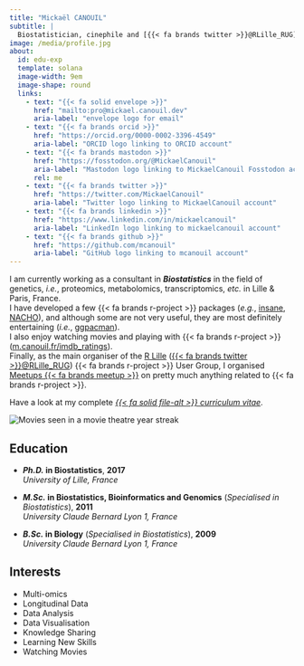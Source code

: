 ```yaml
---
title: "Mickaël CANOUIL"
subtitle: |
  Biostatistician, cinephile and [{{< fa brands twitter >}}@RLille_RUG](https://twitter.com/RLille_RUG) organiser.
image: /media/profile.jpg
about:
  id: edu-exp
  template: solana
  image-width: 9em
  image-shape: round
  links:
    - text: "{{< fa solid envelope >}}"
      href: "mailto:pro@mickael.canouil.dev"
      aria-label: "envelope logo for email"
    - text: "{{< fa brands orcid >}}"
      href: "https://orcid.org/0000-0002-3396-4549"
      aria-label: "ORCID logo linking to ORCID account"
    - text: "{{< fa brands mastodon >}}"
      href: "https://fosstodon.org/@MickaelCanouil"
      aria-label: "Mastodon logo linking to MickaelCanouil Fosstodon account"
      rel: me
    - text: "{{< fa brands twitter >}}"
      href: "https://twitter.com/MickaelCanouil"
      aria-label: "Twitter logo linking to MickaelCanouil account"
    - text: "{{< fa brands linkedin >}}"
      href: "https://www.linkedin.com/in/mickaelcanouil"
      aria-label: "LinkedIn logo linking to mickaelcanouil account"
    - text: "{{< fa brands github >}}"
      href: "https://github.com/mcanouil"
      aria-label: "GitHub logo linking to mcanouil account"
---
```


::: {#edu-exp}
:::

I am currently working as a consultant in __*Biostatistics*__ in the field of genetics, *i.e.*, proteomics, metabolomics, transcriptomics, *etc.* in Lille & Paris, France.  
I have developed a few {{< fa brands r-project >}}&nbsp;packages (_e.g._,&nbsp;[insane](https://cran.r-project.org/package=insane), [NACHO](https://cran.r-project.org/package=NACHO)), and although some are not very useful, they are most definitely entertaining (_i.e._,&nbsp;[ggpacman](https://cran.r-project.org/package=ggpacman)).  
I also enjoy watching movies and playing with {{< fa brands r-project >}} ([m.canouil.fr/imdb_ratings](https://m.canouil.fr/imdb_ratings/)).  
Finally, as the main organiser of the [R Lille](https://rlille.fr/) ([{{< fa brands twitter >}}@RLille_RUG](https://twitter.com/RLille_RUG)) {{< fa brands r-project >}} User Group, I organised [Meetups&nbsp;{{< fa brands meetup >}}](https://www.meetup.com/R-Lille/) on pretty much anything related to {{< fa brands r-project >}}.

Have a look at my complete [_{{< fa solid file-alt >}} curriculum vitae_](https://m.canouil.fr/curriculum-vitae/).

<img src="https://raw.githubusercontent.com/mcanouil/imdb-ratings/main/media/streak.svg" class="img-fluid" alt="Movies seen in a movie theatre year streak" />

:::: {.grid}

::: {.g-col-12 .g-col-md-8 style="text-align: left;"}
## Education

- **_Ph.D._ in Biostatistics**, **2017**  
  *University of Lille, France*

- **_M.Sc._ in Biostatistics, Bioinformatics and Genomics** (*Specialised in Biostatistics*), **2011**  
  *University Claude Bernard Lyon 1, France*

- **_B.Sc._ in Biology** (*Specialised in Biostatistics*), **2009**  
  *University Claude Bernard Lyon 1, France*
:::

::: {.g-col-12 .g-col-md-4 style="text-align: left;"}
## Interests

- Multi-omics
- Longitudinal Data
- Data Analysis
- Data Visualisation
- Knowledge Sharing
- Learning New Skills
- Watching Movies
:::

::::
